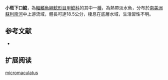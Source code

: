 {{Speciesbox
| name = 小斑下口鯰
| image = 
| image_width = 250px
| image_caption = 
| status = NE
| status_system = IUCN3.1
| genus = Hypostomus
| species = micromaculatus
| authority = [[Boeseman|Boeseman]], 1968
| synonyms = 
}}

'''小斑下口鯰'''，為[[輻鰭魚綱|輻鰭魚綱]][[鯰形目|鯰形目]][[甲鯰科|甲鯰科]]的其中一[[種|種]]，為熱帶淡水魚，分布於[[南美洲|南美洲]][[蘇利南河|蘇利南河]]中上游流域，體長可達18.5公分，棲息在底層水域，生活習性不明。
==参考文献==
*{{FishBase_species|genus=Hypostomus|species=micromaculatus|year=2014|month=12}}

== 扩展阅读 ==
{{refbegin}}
{{wikispecies-inline|Hypostomus micromaculatus|小斑下口鯰}}
{{refend}}
{{Taxonbar|from=Q5580267}}

[[Category:下口鯰屬|micromaculatus]]